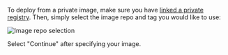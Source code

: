 To deploy from a private image, make sure you have [linked a private registry](./linking-existing-registry). Then, simply select the image repo and tag you would like to use:

![Image repo selection](https://files.readme.io/9d796f4-Screen_Shot_2021-03-18_at_11.26.45_AM.png "Screen Shot 2021-03-18 at 11.26.45 AM.png")

Select "Continue" after specifying your image.
